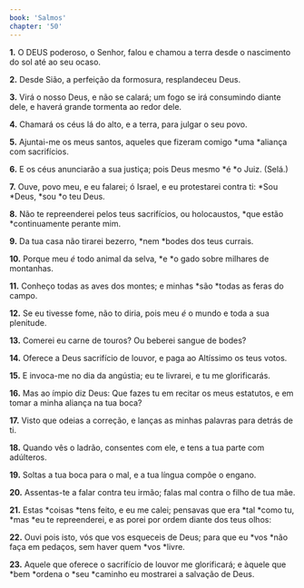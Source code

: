 ```yaml
---
book: 'Salmos'
chapter: '50'
---
```


**1.** O DEUS poderoso, o Senhor, falou e chamou a terra desde o nascimento do sol até ao seu ocaso.

**2.** Desde Sião, a perfeição da formosura, resplandeceu Deus.

**3.** Virá o nosso Deus, e não se calará; um fogo se irá consumindo diante dele, e haverá grande tormenta ao redor dele.

**4.** Chamará os céus lá do alto, e a terra, para julgar o seu povo.

**5.** Ajuntai-me os meus santos, aqueles que fizeram comigo *uma *aliança com sacrifícios.

**6.** E os céus anunciarão a sua justiça; pois Deus mesmo *é *o Juiz. (Selá.)

**7.** Ouve, povo meu, e eu falarei; ó Israel, e eu protestarei contra ti: *Sou *Deus, *sou *o teu Deus.

**8.** Não te repreenderei pelos teus sacrifícios, ou holocaustos, *que estão *continuamente perante mim.

**9.** Da tua casa não tirarei bezerro, *nem *bodes dos teus currais.

**10.** Porque meu *é* todo animal da selva, *e *o gado sobre milhares de montanhas.

**11.** Conheço todas as aves dos montes; e minhas *são *todas as feras do campo.

**12.** Se eu tivesse fome, não to diria, pois meu *é* o mundo e toda a sua plenitude.

**13.** Comerei eu carne de touros? Ou beberei sangue de bodes?

**14.** Oferece a Deus sacrifício de louvor, e paga ao Altíssimo os teus votos.

**15.** E invoca-me no dia da angústia; eu te livrarei, e tu me glorificarás.

**16.** Mas ao ímpio diz Deus: Que fazes tu em recitar os meus estatutos, e em tomar a minha aliança na tua boca?

**17.** Visto que odeias a correção, e lanças as minhas palavras para detrás de ti.

**18.** Quando vês o ladrão, consentes com ele, e tens a tua parte com adúlteros.

**19.** Soltas a tua boca para o mal, e a tua língua compõe o engano.

**20.** Assentas-te a falar contra teu irmão; falas mal contra o filho de tua mãe.

**21.** Estas *coisas *tens feito, e eu me calei; pensavas que era *tal *como tu, *mas *eu te repreenderei, e as porei por ordem diante dos teus olhos:

**22.** Ouvi pois isto, vós que vos esqueceis de Deus; para que eu *vos *não faça em pedaços, sem haver quem *vos *livre.

**23.** Aquele que oferece o sacrifício de louvor me glorificará; e àquele que *bem *ordena o *seu *caminho eu mostrarei a salvação de Deus.